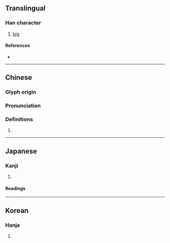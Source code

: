 {{character info/new}}
==Translingual==

===Han character===
{{Han char|rn=9|rad=人|as=06|sn=8|four=|canj=OFMU|ids=⿰亻光}}

# [[big]]

====References====
* {{Han ref|kx=0101.230|dkj=00586|dj=0215.040|hdz=10147.090|uh=4F8A|ud=20362}}

----

==Chinese==
{{zh-forms}}

===Glyph origin===
{{Han etym}}

===Pronunciation===
{{zh-pron
|m=guāng
|c=gong1,gwong1
|mc=
|oc=y
|ma=
|cat=a
}}

===Definitions===
{{zh-hanzi}}

# {{rfdef|lang=zh}}

----

==Japanese==

===Kanji===
{{ja-kanji|grade=|rs=人06}}

# {{defn|lang=ja|sort=人06}}

====Readings====
{{ja-readings
|on=[[こう]] (kō)
|kun=[[さかん]] (sakan)
|nanori=[[てる]] (teru), [[みつ]] (mitsu)}}

----

==Korean==

===Hanja===
{{ko-hanja|hangeul=광|rv=gwang|mr=kwang}}

# {{defn|lang=ko|sort=人06}}